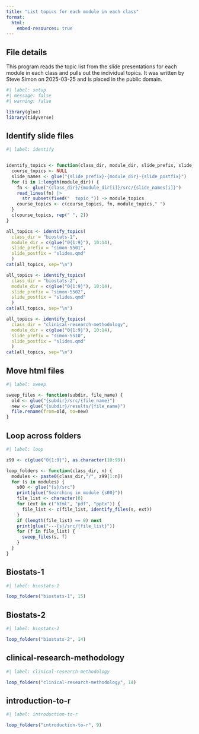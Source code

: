 ```yaml
---
title: "List topics for each module in each class"
format: 
  html:
    embed-resources: true
---
```


## File details

This program reads the topic list from the slide presentations for each module in each class and pulls out the individual topics. It was written by Steve Simon on 2025-03-25 and is placed in the public domain. 

```r
#| label: setup
#| message: false
#| warning: false

library(glue)
library(tidyverse)
```

## Identify slide files

```r
#| label: identify


identify_topics <- function(class_dir, module_dir, slide_prefix, slide_postfix) {
  course_topics <- NULL
  slide_names <- glue("{slide_prefix}-{module_dir}-{slide_postfix}")
  for (i in 1:length(module_dir)) {
    fn <- glue("{class_dir}/{module_dir[i]}/src/{slide_names[i]}")
    read_lines(fn) |>
      str_subset(fixed("  topic_")) -> module_topics
    course_topics <- c(course_topics, fn, module_topics," ")
  }
  c(course_topics, rep(" ", 2))
}

all_topics <- identify_topics(
  class_dir = "biostats-1",
  module_dir = c(glue("0{1:9}"), 10:14),
  slide_prefix = "simon-5501",
  slide_postfix = "slides.qmd"
  )
cat(all_topics, sep="\n")

all_topics <- identify_topics(
  class_dir = "biostats-2",
  module_dir = c(glue("0{1:9}"), 10:14),
  slide_prefix = "simon-5502",
  slide_postfix = "slides.qmd"
  )
cat(all_topics, sep="\n")

all_topics <- identify_topics(
  class_dir = "clinical-research-methodology",
  module_dir = c(glue("0{1:9}"), 10:14),
  slide_prefix = "simon-5510",
  slide_postfix = "slides.qmd"
  )
cat(all_topics, sep="\n")

```

## Move html files

```r
#| label: sweep

sweep_files <- function(subdir, file_name) {
  old <- glue("{subdir}/src/{file_name}")
  new <- glue("{subdir}/results/{file_name}")
  file.rename(from=old, to=new)
}
```

## Loop across folders

```r
#| label: loop

z99 <- c(glue("0{1:9}"), as.character(10:99))

loop_folders <- function(class_dir, n) {
  modules <- paste0(class_dir,"/", z99[1:n])
  for (s in modules) {
  	s00 <- glue("{s}/src")
    print(glue("Searching in module {s00}"))
    file_list <- character(0)
    for (ext in c("html", "pdf", "pptx")) {
      file_list <- c(file_list, identify_files(s, ext))
    }
    if (length(file_list) == 0) next
    print(glue("---{s}/src/{file_list}"))
    for (f in file_list) {
      sweep_files(s, f)
    }
  }
}
```

## Biostats-1

```r
#| label: biostats-1

loop_folders("biostats-1", 15)
```

## Biostats-2

```r
#| label: biostats-2

loop_folders("biostats-2", 14)
```

## clinical-research-methodology

```r
#| label: clinical-research-methodology

loop_folders("clinical-research-methodology", 14)
```

## introduction-to-r

```r
#| label: introduction-to-r

loop_folders("introduction-to-r", 9)
```

